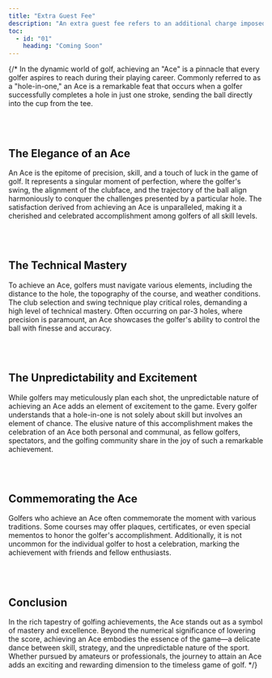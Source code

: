 ```yaml
---
title: "Extra Guest Fee"
description: "An extra guest fee refers to an additional charge imposed by accommodations, such as hotels, vacation rentals, or event venues, for each guest beyond the standard occupancy limit. This fee is typically applied per night or per stay and is intended to cover the additional cost of providing amenities, services, and utilities for extra guests."
toc:
  - id: "01"
    heading: "Coming Soon"
---
```

{/* 
In the dynamic world of golf, achieving an "Ace" is a pinnacle that every golfer aspires to reach during their playing career. Commonly referred to as a "hole-in-one," an Ace is a remarkable feat that occurs when a golfer successfully completes a hole in just one stroke, sending the ball directly into the cup from the tee.

<br />
<br />

## The Elegance of an Ace

An Ace is the epitome of precision, skill, and a touch of luck in the game of golf. It represents a singular moment of perfection, where the golfer's swing, the alignment of the clubface, and the trajectory of the ball align harmoniously to conquer the challenges presented by a particular hole. The satisfaction derived from achieving an Ace is unparalleled, making it a
cherished and celebrated accomplishment among golfers of all skill levels.

<br />
<br />

## The Technical Mastery

To achieve an Ace, golfers must navigate various elements, including the distance to the hole, the topography of the course, and weather conditions. The club selection and swing technique play critical roles, demanding a high level of technical mastery. Often occurring on par-3 holes, where precision is paramount, an Ace showcases the golfer's ability to control the ball with finesse and accuracy.

<br />
<br />

## The Unpredictability and Excitement

While golfers may meticulously plan each shot, the unpredictable nature of achieving an Ace adds an element of excitement to the game. Every golfer understands that a hole-in-one is not solely about skill but involves an element of chance. The elusive nature of this accomplishment makes the celebration of an Ace both personal and communal, as fellow golfers, spectators, and the golfing community share in the joy of such a remarkable achievement.

<br />
<br />

## Commemorating the Ace

Golfers who achieve an Ace often commemorate the moment with various traditions. Some courses may offer plaques, certificates, or even special mementos to honor the golfer's accomplishment. Additionally, it is not uncommon for the individual golfer to host a celebration, marking the achievement with friends and fellow enthusiasts.

<br />
<br />

## Conclusion

In the rich tapestry of golfing achievements, the Ace stands out as a symbol of mastery and excellence. Beyond the numerical significance of lowering the score, achieving an Ace embodies the essence of the game—a delicate dance between skill, strategy, and the unpredictable nature of the sport. Whether pursued by amateurs or professionals, the journey to attain an Ace adds an exciting and rewarding dimension to the timeless game of golf. */}
